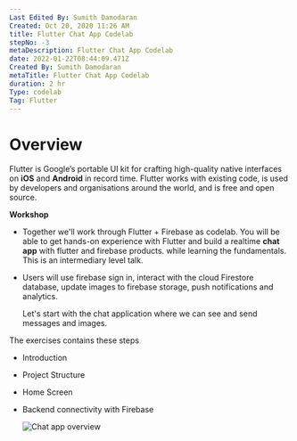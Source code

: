 ```yaml
---
Last Edited By: Sumith Damodaran
Created: Oct 20, 2020 11:26 AM
title: Flutter Chat App Codelab
stepNo: -3
metaDescription: Flutter Chat App Codelab
date: 2022-01-22T08:44:09.471Z
Created By: Sumith Damodaran
metaTitle: Flutter Chat App Codelab
duration: 2 hr
Type: codelab
Tag: Flutter
---
```

# Overview

Flutter is Google’s portable UI kit for crafting high-quality native interfaces on **iOS** and **Android** in record time. Flutter works with existing code, is used by developers and organisations around the world, and is free and open source.

**Workshop**

* Together we'll work through Flutter + Firebase as codelab. You will be able to get hands-on experience with Flutter and build a realtime **chat app** with flutter and firebase products. while learning the fundamentals. This is an intermediary level talk.
* Users will use firebase sign in, interact with the cloud Firestore database, update images to firebase storage, push notifications and analytics.

  Let's start with the chat application where we can see and send messages and images.

The exercises contains these steps

* Introduction
* Project Structure
* Home Screen
* Backend connectivity with Firebase

  ![Chat app overview ](https://res.cloudinary.com/sitecore/image/upload/c_limit,q_80,w_2000/v1642812522/Codelab/FF363CB8-B4DF-40FC-822D-A15D5B0A22AC_mmqrqq.jpg "Chat app overview ")